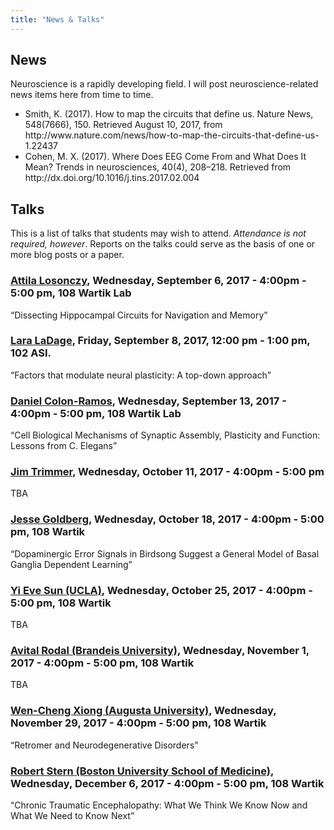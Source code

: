```yaml
---
title: "News & Talks"
---
```


## News

Neuroscience is a rapidly developing field. I will post neuroscience-related news items here from time to time.

- Smith, K. (2017). How to map the circuits that define us. Nature News, 548(7666), 150. Retrieved August 10, 2017, from http://www.nature.com/news/how-to-map-the-circuits-that-define-us-1.22437
- Cohen, M. X. (2017). Where Does EEG Come From and What Does It Mean? Trends in neurosciences, 40(4), 208–218. Retrieved from http://dx.doi.org/10.1016/j.tins.2017.02.004

<!-- - Burdick, A. (2017). *Why Time Flies: A Mostly Scientific Investigation*. <https://www.amazon.com/Why-Time-Flies-Scientific-Investigation/dp/141654027X>. Review by L. Getlen in NY Post <http://nypost.com/2017/01/22/this-explorer-discovered-human-time-warp-by-living-in-a-cave/> -->
<!-- - The purpose of sleep? To forget, scientists say. <https://www.nytimes.com/2017/02/02/science/sleep-memory-brain-forgetting.html> -->
<!-- - Yokose, J., Okubo-Suzuki, R., Nomoto, M., Ohkawa, N., Nishizono, H., Suzuki, A., … Inokuchi, K. (2017). Overlapping memory trace indispensable for linking, but not recalling, individual memories. Science, 355(6323), 398–403. <https://doi.org/10.1126/science.aal2690> -->
<!-- - Heavy alcohol use in adolescence alters brain electrical activity. <http://www.psypost.org/2017/01/study-heavy-alcohol-use-adolescence-alters-brain-electrical-activity-46952?utm_medium=email&utm_source=flipboard>. [Cited Paper](http://doi.org/10.1111/adb.12486) -->
<!-- - Gene that enables memories, sense of direction produces schizophrenia-like symptoms when mutated. <http://www.psypost.org/2017/01/gene-enables-memories-sense-direction-produces-schizophrenia-like-symptoms-mutated-46977> #hippocampus #schizophrenia -->
<!-- - How East and West Think in Profoundly Different Ways. <http://www.bbc.com/future/story/20170118-how-east-and-west-think-in-profoundly-different-ways?ocid=global_future_rss> -->
<!-- - Sarel, A., Finkelstein, A., Las, L., & Ulanovsky, N. (2017). Vectorial representation of spatial goals in the hippocampus of bats. Science, 355(6321), 176–180. <https://doi.org/10.1126/science.aak9589>. #hippcampus #perception  -->
<!-- - Han, W., Tellez, L. A., Rangel, M. J., Motta, S. C., Zhang, X., Perez, I. O., … Araujo, I. E. de. (2017). Integrated Control of Predatory Hunting by the Central Nucleus of the Amygdala. Cell, 168(1), 311–324.e18. https://doi.org/10.1016/j.cell.2016.12.027.  -->
<!-- - Neuroscience Can’t Explain How an Atari Works. <https://www.technologyreview.com/s/603362/neuroscience-cant-explain-how-an-atari-works/>. #computation -->
<!-- - The Health Effects of Cannabis and Cannabinoids:  -->
<!-- The Current State of Evidence and Recommendations for Research (2017). National Academy of Sciences Engineering and Medicine. <https://www.nap.edu/catalog/24625/the-health-effects-of-cannabis-and-cannabinoids-the-current-state>. #cannabinoids -->
<!-- - Bacteria Send Electrical Pulses as Recruitment Ads. <https://www.theatlantic.com/science/archive/2017/01/bacteria-electrical-pulse/512825/> #electricalcommunication -->
<!-- - Keep Your Eye on the Balls to Become a Better Athlete. <https://www.nytimes.com/2017/01/04/sports/neurotracker-athletic-performance.html>. #vision -->
<!-- - A Break in the Search for the Origin of Complex Life. <https://www.theatlantic.com/science/archive/2017/01/our-origins-in-asgard/512645/>. #evolution -->
<!-- - Coming out of electroshock therapy. <https://www.theatlantic.com/notes/2017/01/ect/512102/>. #depression #bipolar #ect -->
<!-- - Toddler temperament could be influenced by different types of gut bacteria. <https://www.sciencedaily.com/releases/2015/05/150527091438.htm>. #microbiome #development -->
<!-- - What Happened Within This Player's Skull. <http://www.nytimes.com/interactive/2017/01/09/sports/football/what-happened-within-this-players-skull-football-concussions.html?_r=0>. #concussion -->
<!-- - Kim, A. J., Fenk, L. M., Lyu, C., & Maimon, G. (2017). Quantitative Predictions Orchestrate Visual Signaling in Drosophila. Cell, 0(0). <https://doi.org/10.1016/j.cell.2016.12.005>. #perception -->
<!-- - Gomez, J., Barnett, M. A., Natu, V., Mezer, A., Palomero-Gallagher, N., Weiner, K. S., … Grill-Spector, K. (2017). Microstructural proliferation in human cortex is coupled with the development of face processing. Science, 355(6320), 68–71. <https://doi.org/10.1126/science.aag0311>. [NPR story](http://www.npr.org/sections/health-shots/2017/01/05/508237061/brain-area-that-recognizes-faces-gets-bigger-and-better-in-young-adults) #adolescence #structuralMRI -->
<!-- - Westlye, L. T., Kaufmann, T., Alnæs, D., Hullstein, I. R., & Bjørnebekk, A. (2017). Brain connectivity aberrations in anabolic-androgenic steroid users. NeuroImage: Clinical, 13, 62–69. <https://doi.org/10.1016/j.nicl.2016.11.014>. #connectivity -->
<!-- - Meyniel, F., Goodwin, G. M., Deakin, J. W., Klinge, C., MacFadyen, C., Milligan, H., … Gaillard, R. (2016). A specific role for serotonin in overcoming effort cost. eLife, 5, e17282. <https://doi.org/10.7554/eLife.17282>. #reward -->
<!-- - Seelye, K. Q. (2016, December 31). Kitty Dukakis, a Beneficiary of Electroshock Therapy, Emerges as Its Evangelist. The New York Times. Retrieved from <http://www.nytimes.com/2016/12/31/us/kitty-dukakis-electroshock-therapy-evangelist.html>. #depression #ect -->

## Talks

This is a list of talks that students may wish to attend. *Attendance is not required, however*. Reports on the talks could serve as the basis of one or more blog posts or a paper.

<!-- ### Debra Bangasser, Monday, August 21, 2017 - 3:30 pm - 4:30 pm, Ruth Pike Auditorium (022 BBH Building) -->

<!-- "Sex Differences in Stress Regulation of Arousal and Cognition" -->

<!-- ### [Staci Bilbo](https://www.huck.psu.edu/content/events/2017-08-30-200000staci-bilbobrain-immune-interactions-neurodevelopment-implications), Wednesday, August 30, 2017 - 4:00pm - 5:00 pm, 108 Wartik Lab -->

<!-- "Brain-immune Interactions in Neurodevelopment: Implications for Autism Spectrum Disorder" -->

<!-- ### Tatiana Engel, Tuesday, August 22, 2017, 1:30 pm, 112 Osmond Lab -->

<!-- "Discovering dynamic computations in the brain from large-scale neural recordings" -->

<!-- Neural responses and behavior are influenced by internal brain states, such as arousal, vigilance, or task context. Ongoing variations of these internal states affect global patterns of neural activity, giving rise to apparent variability of neural responses to sensory stimuli, from trial-to-trial and across time within single trials. Demultiplexing these endogenously generated and externally driven signals proved difficult with traditional techniques based on trial-averaged responses of single neurons, which dismiss neural variability as noise. In this talk, I will describe my recent work leveraging multi-electrode neural activity recordings and computational models to uncover how internal brain states interact with perception and goal-directed behavior. I will show that ensemble neural activity within single columns of the primate visual cortex spontaneously fluctuates between phases of vigorous (On) and faint (Off) spiking. These endogenous On-Off dynamics, which reflect global changes in arousal, are also modulated at a local scale during spatial attention and predict behavioral performance. I will also demonstrate that these On-Off dynamics provide a single unifying mechanism that explains general features of correlated variability classically observed in cortical responses (e.g., changes in neural correlations during attention). I will conclude by sketching out a roadmap for developing a general theory that will allow us to discover dynamic computations from large-scale neural recordings and to link these computations to behavior. -->

### [Attila Losonczy](https://www.huck.psu.edu/content/events/2017-09-06-200000attila-losonczydissecting-hippocampal-circuits-navigation-and-memory), Wednesday, September 6, 2017 - 4:00pm - 5:00 pm, 108 Wartik Lab

"Dissecting Hippocampal Circuits for Navigation and Memory"

### [Lara LaDage](http://personal.psu.edu/ldl18/Lara_Ladage/Home.html), Friday, September 8, 2017, 12:00 pm - 1:00 pm, 102 ASI.

"Factors that modulate neural plasticity: A top-down approach”

### [Daniel Colon-Ramos](https://www.huck.psu.edu/content/events/2017-09-13-200000daniel-colon-ramoscell-biological-mechanisms-synaptic-assembly), Wednesday, September 13, 2017 - 4:00pm - 5:00 pm, 108 Wartik Lab

"Cell Biological Mechanisms of Synaptic Assembly, Plasticity and Function: Lessons from C. Elegans"

### [Jim Trimmer](https://www.huck.psu.edu/content/events/2017-10-11-200000jim-trimmertba), Wednesday, October 11, 2017 - 4:00pm - 5:00 pm

TBA

### [Jesse Goldberg](https://www.huck.psu.edu/content/events/2017-10-18-200000jesse-goldbergdopaminergic-error-signals-birdsong-suggest-general), Wednesday, October 18, 2017 - 4:00pm - 5:00 pm, 108 Wartik

"Dopaminergic Error Signals in Birdsong Suggest a General Model of Basal Ganglia Dependent Learning"

### [Yi Eve Sun (UCLA)](https://www.huck.psu.edu/content/events/2017-10-25-200000yi-eve-suntba), Wednesday, October 25, 2017 - 4:00pm - 5:00 pm, 108 Wartik

TBA

### [Avital Rodal (Brandeis University)](https://www.huck.psu.edu/content/events/2017-11-01-200000avital-rodaltba), Wednesday, November 1, 2017 - 4:00pm - 5:00 pm, 108 Wartik

TBA

### [Wen-Cheng Xiong (Augusta University)](https://www.huck.psu.edu/content/events/2017-11-29-210000wen-cheng-xiongretromer-and-neurodegenerative-disorders), Wednesday, November 29, 2017 - 4:00pm - 5:00 pm, 108 Wartik

"Retromer and Neurodegenerative Disorders"

### [Robert Stern (Boston University School of Medicine)](https://www.huck.psu.edu/content/events/2017-12-06-210000robert-sternchronic-traumatic-encephalopathy-what-we-think-we-know), Wednesday, December 6, 2017 - 4:00pm - 5:00 pm, 108 Wartik

"Chronic Traumatic Encephalopathy: What We Think We Know Now and What We Need to Know Next"

<!-- Past talks

#### Dr. Nadav Ahituv, Wednesday, January 11, 2017, 4 PM, 108 Wartik Lab

"Functional Characterization of Gene Regulatory Elements"

#### Dr. Claire Cheetham, January 12, 2017, 4 PM, 008 Mueller

Dr. Cheetham’s research aims to elucidate the mechanisms through which neurons form and maintain precise connections. She approaches the question using the mouse olfactory bulb system, which is experimentally accessible in vivo and undergoes adult neurogenesis. She uses a combination of optogenetics, electrophysiology and behavior to study how new neurons are integrated into functional circuits. She has made important contributions to our understanding of synapse formation and maturation in both cortex and the olfactory bulb. She earned her PhD with Dr. Gerald Finnerty at University College London where she showed that a critical period for map reorganization in the visual cortex corresponded to presynaptic maturation. She then moved to NIH to work with Dr. Leo Belluscio where she developed her current model system. She is currently an independently-funded Research Assistant Professor at Carnegie Mellon.

#### Dr. Rachel Roberts-Galbraith, January 17, 2017, 4 PM, 008 Mueller

Dr. Roberts-Galbraith uses planarians as a model organism to study brain regeneration. She received her Ph.D. from Vanderbilt where she trained as a cell biologist under Dr. Kathleen Gould and received an NSF graduate fellowship. She developed her planarian model system in the laboratory of Dr. Philip Newmark at the University of Illinois where she received a prestigious Jane Coffin Childs fellowship. Using transcriptomic and genomic approaches, she has identified dozens of genes involved various aspects of nervous system regeneration. She plans to follow up this work to characterize fundamental mechanisms through which neurons and glia are made and organized following injury.
 
#### Dr. Thomas Gould (Penn State), January 18, 2017, 4 PM, 108 Wartik

"Epigenetics and the Long-term Effects of Nicotine on Learning and Hippocampus"

#### Dr. Patrick Drew (Penn State), January 20, 2017, 11:15 AM, 127 Noll Laboratory

"Imaging Cerebral Hemodynamics during Exercise” 

The brain is an energetically demanding organ, and increases in blood flow (usually) accompany increases in neural activity. However, how exercise impacts blood flow to the brain is poorly understood.  I will discuss recent work from my lab using optical imaging in awake behaving mice to elucidate how voluntary locomotion drives hemodynamic signals in the cortex.  We find that locomotion-induced hemodynamic changes in the cortex are mostly driven by neural changes, not systemic cardiovascular changes, and that there are markedly different locomotion-related dynamics of vessels in the brain versus those in the dura.

#### Dr. Matthew Dalva (Jefferson College of Biomedical Sciences), January 25, 2017, 4 PM , 108 Wartik

"Visualizing the Dynamics in Synaptic Formation and Function"

#### Dr. Gyorgy Lur, January 26, 2017, 4 PM, 008 Mueller

Dr. Lur uses optical and electrophysiological approaches to study signaling in cortical networks. His long-term goal is to determine how multiple sensory signals are integrated modulated by behavior in the cortex. He received his Ph.D. from the University of Liverpool where he studied calcium signaling in polarized secretory cells. He is currently a postdoctoral fellow in the laboratory of Dr. Michael Higley at Yale University where he has pioneered new methods to combine cellular electrophysiology with 2-Photon imaging to make important new insights into synaptic integration in individual cortical neurons.

#### Dr. Stephen Manuck (Pitt), January 30, 2017, 3:30 PM, 022 Biobehavioral Health Building

"Can genes make men pugnacious?"

#### Martin Picard, Ph.D. (Columbia), February 13, 2017, 3:30 PM, 005 BBH

"Stress and health from organelle to organism: A mitochondrial perspective"

#### Pablo Ariel Celnik, M.D. (Johns Hopkins Hospital), February 17, 2017, 3:45 pm to 5:00 pm, 127 Noll Lab

"Neurophysiological Mechanisms Underlying Different Motor Learning Processes in Humans"

#### Christopher Coe, Ph.D. (U Wisconsin), February 27, 2017, 3:30 PM, 005 BBH

"Prenatal origins of resilience and vulnerability"

#### Pat Levitt, Children's Hospital Los Angeles, March 1, 2017, 4:00 PM, 108 Wartik Lab

"Biological Origins of Autism Heterogeneity"

#### Julie Blendy, Ph.D. (UPenn School of Medicine), March 13, 2017, 3:30 PM, 005 BBH

"Sex, drugs, and transgenerational inheritance: Are the kids alright?


#### Daniel O'Connor (John Hopkins University School of Medicine), Wednesday, March 15, 2017, 4:00 PM, 108 Wartik Lab with

"Neural Coding For Active Touch Perception"

#### Anna Marsland, Ph.D. (Pitt), March 27, 2017, 3:30 PM, 005 BBH

"Inflammation and neurocognitive aging"
-->